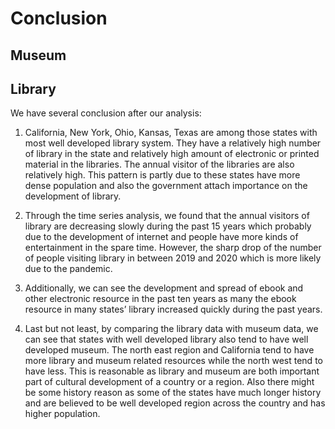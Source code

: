 # Conclusion
## Museum

## Library
We have several conclusion after our analysis:

1. California, New York, Ohio, Kansas, Texas are among those states with most well developed library system. They have a relatively high number of library in the state and relatively high amount of electronic or printed material in the libraries. The annual visitor of the libraries are also relatively high. This pattern is partly due to these states have more dense population and also the government attach importance on the development of library.

2. Through the time series analysis, we found that the annual visitors of library are decreasing slowly during the past 15 years which probably due to the development of internet and people have more kinds of entertainment in the spare time. However, the sharp drop of the number of people visiting library in between 2019 and 2020 which is more likely due to the pandemic.

3. Additionally, we can see the development and spread of ebook and other electronic resource in the past ten years as many the ebook resource in many states' library increased quickly during the past years.

4. Last but not least, by comparing the library data with museum data, we can see that states with well developed library also tend to have well developed museum. The north east region and California tend to have more library and museum related resources while the north west tend to have less. This is reasonable as library and museum are both important part of cultural development of a country or a region. Also there might be some history reason as some of the states have much longer history and are believed to be well developed region across the country and has higher population.

